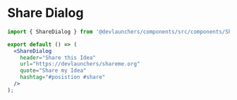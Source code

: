 

# Share Dialog

<Meta of={ShareDialogStories} />

<Description of={ShareDialogStories.default} />

<Primary />

```jsx
import { ShareDialog } from '@devlaunchers/components/src/components/ShareDialog';

export default () => (
  <ShareDialog
    header="Share this Idea"
    url="https://devlaunchers/shareme.org"
    quote="Share my Idea"
    hashtag="#posistion #share"
  />
);
```

<Stories />

